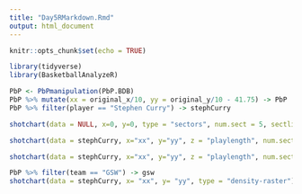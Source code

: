 ```yaml
---
title: "Day5RMarkdown.Rmd"
output: html_document
---
```


```r
knitr::opts_chunk$set(echo = TRUE)
```

```r
library(tidyverse)
library(BasketballAnalyzeR)
```



```r
PbP <- PbPmanipulation(PbP.BDB)
PbP %>% mutate(xx = original_x/10, yy = original_y/10 - 41.75) -> PbP
PbP %>% filter(player == "Stephen Curry") -> stephCurry

```

```r
shotchart(data = NULL, x=0, y=0, type = "sectors", num.sect = 5, sectline.col = "black")
```
 
```r
shotchart(data = stephCurry, x="xx", y="yy", z = "playlength", num.sect = 5, type = "sectors", scatter = TRUE)
```
 
```r
shotchart(data = stephCurry, x="xx", y="yy", z = "playlength", num.sect = 5, type = "sectors", scatter = FALSE, result = "result", text.col = "black")
```
 
```r
PbP %>% filter(team == "GSW") -> gsw
shotchart(data = stephCurry, x= "xx", y= "yy", type = "density-raster")
```
 
 